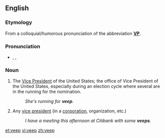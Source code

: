 ==English==

===Etymology===
From a colloquial/humorous pronunciation of the abbreviation '''[[VP]]'''.

===Pronunciation===
* {{enPR|vēp}}, {{IPA|/viːp/}}, {{X-SAMPA|/vi:p/}}
*: {{rhymes|iːp}}

===Noun===
{{en-noun}}

# {{informal}} The [[Vice President]] of the United States; the office of Vice President of the United States, especially during an election cycle where several are in the running for the nomination.
#: ''She's running for '''veep'''.''
# {{informal}} Any [[vice president]] (in a [[corporation]], organization, etc.)
#: ''I have a meeting this afternoon at Citibank with some '''veeps'''.''

[[et:veep]]
[[vi:veep]]
[[zh:veep]]